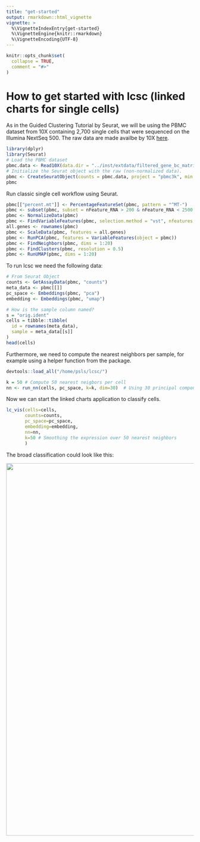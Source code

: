 ```yaml
---
title: "get-started"
output: rmarkdown::html_vignette
vignette: >
  %\VignetteIndexEntry{get-started}
  %\VignetteEngine{knitr::rmarkdown}
  %\VignetteEncoding{UTF-8}
---
```


```r
knitr::opts_chunk$set(
  collapse = TRUE,
  comment = "#>"
)
```


# How to get started with lcsc (linked charts for single cells)

As in the Guided Clustering Tutorial by Seurat, we will be using the PBMC dataset from 10X containing
2,700 single cells that were sequenced on the Illumina NextSeq 500. The raw data are made availbe by 10X [here](https://cf.10xgenomics.com/samples/cell/pbmc3k/pbmc3k_filtered_gene_bc_matrices.tar.gz).

```r
library(dplyr)
library(Seurat)
# Load the PBMC dataset
pbmc.data <- Read10X(data.dir = "../inst/extdata/filtered_gene_bc_matrices/hg19/")
# Initialize the Seurat object with the raw (non-normalized data).
pbmc <- CreateSeuratObject(counts = pbmc.data, project = "pbmc3k", min.cells = 3, min.features = 200)
pbmc
```

Run classic single cell workflow using Seurat.

```r
pbmc[["percent.mt"]] <- PercentageFeatureSet(pbmc, pattern = "^MT-")
pbmc <- subset(pbmc, subset = nFeature_RNA > 200 & nFeature_RNA < 2500 & percent.mt < 5)
pbmc <- NormalizeData(pbmc)
pbmc <- FindVariableFeatures(pbmc, selection.method = "vst", nfeatures = 2000)
all.genes <- rownames(pbmc)
pbmc <- ScaleData(pbmc, features = all.genes)
pbmc <- RunPCA(pbmc, features = VariableFeatures(object = pbmc))
pbmc <- FindNeighbors(pbmc, dims = 1:20)
pbmc <- FindClusters(pbmc, resolution = 0.5)
pbmc <- RunUMAP(pbmc, dims = 1:20)
```

To run lcsc we need the following data:

```r
# From Seurat Object
counts <- GetAssayData(pbmc, "counts")
meta_data <- pbmc[[]]
pc_space <- Embeddings(pbmc, "pca")
embedding <- Embeddings(pbmc, "umap")

# How is the sample column named?
s = "orig.ident"
cells = tibble::tibble(
  id = rownames(meta_data),
  sample = meta_data[[s]]
)
head(cells)
```

Furthermore, we need to compute the nearest neighbors per sample, for example using a helper function from the package.

```r
devtools::load_all("/home/psls/lcsc/")

k = 50 # Compute 50 nearest neigbors per cell
nn <- run_nn(cells, pc_space, k=k, dim=30)  # Using 30 principal components to compute NN
```

Now we can start the linked charts application to classify cells.

```r

lc_vis(cells=cells,
       counts=counts,
       pc_space=pc_space,
       embedding=embedding,
       nn=nn,
       k=50 # Smoothing the expression over 50 nearest neighbors
       )
```

The broad classification could look like this:

![](../man/figures/pbmc_lcsc_application.png){width=1000px}

